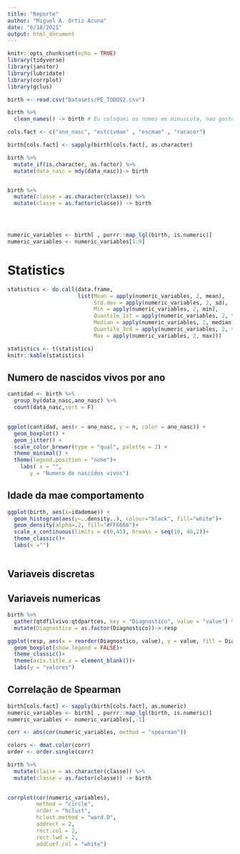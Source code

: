 ```yaml
---
title: "Reporte"
author: "Miguel A. Ortiz Acuna"
date: "6/18/2021"
output: html_document
---
```


```r
knitr::opts_chunk$set(echo = TRUE)
library(tidyverse)
library(janitor)
library(lubridate)
library(corrplot)
library(gclus)
```

```r
birth <- read.csv("Datasets/PE_TODOS2.csv")
```


```r
birth %>%
  clean_names() -> birth # Eu coloquei os nomes em minuscula, nao gosto as maisculas

cols.fact <- c("ano_nasc", "estcivmae" , "escmae" , "racacor")  

birth[cols.fact] <- sapply(birth[cols.fact], as.character)

birth %>% 
  mutate_if(is.character, as.factor) %>% 
  mutate(data_nasc = mdy(data_nasc))-> birth


birth %>% 
  mutate(classe = as.character(classe)) %>% 
  mutate(classe = as.factor(classe)) -> birth




numeric_variables <- birth[ , purrr::map_lgl(birth, is.numeric)]
numeric_variables <- numeric_variables[1:9]
```


# Statistics 

```r
statistics <- do.call(data.frame, 
                      list(Mean = apply(numeric_variables, 2, mean),
                           Std.dev = apply(numeric_variables, 2, sd),
                           Min = apply(numeric_variables, 2, min),
                           Quantile_1st = apply(numeric_variables, 2, function(x){quantile(x, probs = 0.25)}),
                           Median = apply(numeric_variables, 2, median),
                           Quantile_3rd = apply(numeric_variables, 2, function(x){quantile(x, probs = 0.75)}),
                           Max = apply(numeric_variables, 2, max)))

statistics <- t(statistics)
knitr::kable(statistics)
```

## Numero de nascidos vivos por ano

```r
cantidad <- birth %>% 
  group_by(data_nasc,ano_nasc) %>% 
  count(data_nasc,sort = F) 
  

ggplot(cantidad, aes(x = ano_nasc, y = n, color = ano_nasc)) +
  geom_boxplot() +
  geom_jitter() +
  scale_color_brewer(type = "qual", palette = 2) +
  theme_minimal() +
  theme(legend.position = "none")+
    labs( x = "",
       y = "Numero de nascidos vivos")

```

## Idade da mae comportamento

```r
ggplot(birth, aes(x=idademae)) + 
  geom_histogram(aes(y=..density..), colour="black", fill="white")+
  geom_density(alpha=.2, fill="#FF6666")+
  scale_x_continuous(limits = c(9,45), breaks = seq(10, 46,2))+
  theme_classic()+
  labs(x ="")
  
```
## Variaveis discretas 





## Variaveis numericas 

```r
birth %>% 
  gather(qtdfilvivo:qtdpartces, key = "Diagnostico", value = "value") %>% 
  mutate(Diagnostico = as.factor(Diagnostico))-> resp

ggplot(resp, aes(x = reorder(Diagnostico, value), y = value, fill = Diagnostico)) +
  geom_boxplot(show.legend = FALSE)+
  theme_classic()+
  theme(axis.title.x = element_blank())+
  labs(y = "valores")

```


## Correlação de Spearman 

```r

birth[cols.fact] <- sapply(birth[cols.fact], as.numeric)
numeric_variables <- birth[ , purrr::map_lgl(birth, is.numeric)]
numeric_variables <- numeric_variables[,-1]

corr <- abs(cor(numeric_variables, method = "spearman"))

colors <- dmat.color(corr)
order <- order.single(corr)

birth %>% 
  mutate(classe = as.character(classe)) %>% 
  mutate(classe = as.factor(classe)) -> birth
  

corrplot(cor(numeric_variables),
         method = "circle",       
         order = "hclust",         
         hclust.method = "ward.D",
         addrect = 2,
         rect.col = 2,            
         rect.lwd = 2,
         addCoef.col = "white")  
```

